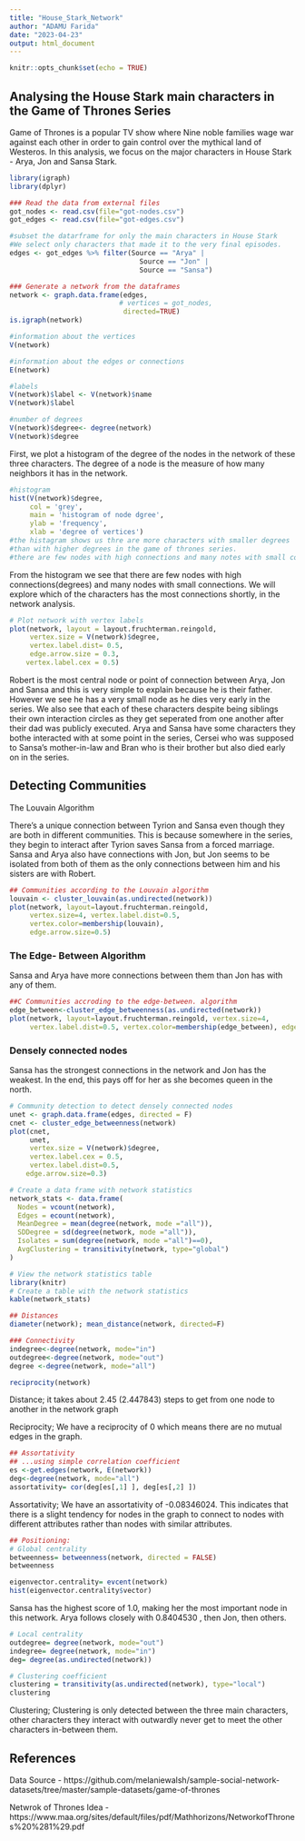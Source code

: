 ```yaml
---
title: "House_Stark_Network"
author: "ADAMU Farida"
date: "2023-04-23"
output: html_document
---
```


```r
knitr::opts_chunk$set(echo = TRUE)
```

## Analysing the House Stark main characters in the Game of Thrones Series 
Game of Thrones is a popular TV show  where Nine noble families wage war against each other in order to gain control over the mythical land of Westeros. In this analysis, we focus on the major characters in House Stark - Arya, Jon and Sansa Stark. 


```r
library(igraph)
library(dplyr)
```


```r
### Read the data from external files
got_nodes <- read.csv(file="got-nodes.csv")
got_edges <- read.csv(file="got-edges.csv")
```


```r
#subset the datarframe for only the main characters in House Stark 
#We select only characters that made it to the very final episodes. 
edges <- got_edges %>% filter(Source == "Arya" | 
                                Source == "Jon" | 
                                Source == "Sansa")
```


```r
### Generate a network from the dataframes
network <- graph.data.frame(edges,
                           # vertices = got_nodes,
                            directed=TRUE)
is.igraph(network)
```

```r
#information about the vertices
V(network)

#information about the edges or connections
E(network)

#labels
V(network)$label <- V(network)$name
V(network)$label

#number of degrees
V(network)$degree<- degree(network)
V(network)$degree

```


First, we plot a histogram of the degree of the nodes in the network of these three characters. The degree of a node is the measure of how many neighbors it has in the network. 

```r
#histogram
hist(V(network)$degree,
     col = 'grey',
     main = 'histogram of node dgree',
     ylab = 'frequency',
     xlab = 'degree of vertices')
#the histagram shows us thre are more characters with smaller degrees
#than with higher degrees in the game of thrones series.
#there are few nodes with high connections and many notes with small connecyions
```

From the histogram  we see that there are few nodes with high connections(degrees) and many nodes with small connections. We will explore which of the characters has the most connections shortly, in the network analysis. 

```r
# Plot network with vertex labels
plot(network, layout = layout.fruchterman.reingold,
     vertex.size = V(network)$degree, 
     vertex.label.dist= 0.5,
     edge.arrow.size = 0.3,
    vertex.label.cex = 0.5)
```


Robert is the most central node or point of connection between Arya, Jon and Sansa and this is very simple to explain because he is their father. However we see he has a very small node as he dies very early in the series. We also see that each of these characters despite being siblings their own interaction circles as they get seperated from one another after their dad was publicly executed.  Arya and Sansa have some characters they bothe interacted with at some point in the series, Cersei who was supposed to Sansa's mother-in-law and Bran who is their brother but also died early on in the series. 



## Detecting Communities

The Louvain Algorithm

There’s a unique connection between Tyrion and Sansa even though they are both in different communities. This is because somewhere in the series, they begin to interact after Tyrion saves Sansa from a forced marriage. Sansa and Arya also have connections with Jon, but Jon seems to be isolated from both of them as the only connections between him and his sisters are with Robert. 
```r
## Communities according to the Louvain algorithm
louvain <- cluster_louvain(as.undirected(network))
plot(network, layout=layout.fruchterman.reingold,
     vertex.size=4, vertex.label.dist=0.5,
     vertex.color=membership(louvain),
     edge.arrow.size=0.5)
```

### The Edge- Between Algorithm

Sansa and Arya have more connections between them than Jon has with any of them. 

```r

##C Communities accroding to the edge-between. algorithm
edge_between<-cluster_edge_betweenness(as.undirected(network))
plot(network, layout=layout.fruchterman.reingold, vertex.size=4, 
     vertex.label.dist=0.5, vertex.color=membership(edge_between), edge.arrow.size=0.5)
```

### Densely connected nodes

Sansa has the strongest connections in the network and Jon has the weakest. In the end, this pays off for her as she becomes queen in the north. 


```r
# Community detection to detect densely connected nodes
unet <- graph.data.frame(edges, directed = F)
cnet <- cluster_edge_betweenness(network)
plot(cnet,
     unet,
     vertex.size = V(network)$degree,
     vertex.label.cex = 0.5,
     vertex.label.dist=0.5, 
    edge.arrow.size=0.3)
```

```r
# Create a data frame with network statistics
network_stats <- data.frame(
  Nodes = vcount(network),
  Edges = ecount(network),
  MeanDegree = mean(degree(network, mode ="all")),
  SDDegree = sd(degree(network, mode ="all")),
  Isolates = sum(degree(network, mode ="all")==0),
  AvgClustering = transitivity(network, type="global")
)

# View the network statistics table
library(knitr)
# Create a table with the network statistics
kable(network_stats)

```


```r
## Distances 
diameter(network); mean_distance(network, directed=F)

### Connectivity
indegree<-degree(network, mode="in")
outdegree<-degree(network, mode="out")
degree <-degree(network, mode="all")

reciprocity(network)

```

Distance; it takes about 2.45 (2.447843) steps to get from one node to another in the network graph

Reciprocity; We have a reciprocity of 0 which means there are no mutual edges in the graph.

```r
## Assortativity
## ...using simple correlation coefficient
es <-get.edges(network, E(network))
deg<-degree(network, mode="all")
assortativity= cor(deg[es[,1] ], deg[es[,2] ])
```

Assortativity;  We have an assortativity of  -0.08346024. This indicates that there is a slight tendency for nodes in the graph to connect to nodes with different attributes rather than nodes with similar attributes.


```r
## Positioning:
# Global centrality
betweenness= betweenness(network, directed = FALSE)
betweenness

eigenvector.centrality= evcent(network)
hist(eigenvector.centrality$vector)
```

Sansa has the highest score of 1.0,  making her the most important node in this network. Arya follows closely with 0.8404530 , then Jon, then others. 

```r
# Local centrality
outdegree= degree(network, mode="out")
indegree= degree(network, mode="in")
deg= degree(as.undirected(network))
```


```r
# Clustering coefficient
clustering = transitivity(as.undirected(network), type="local")
clustering
```
Clustering; Clustering is only detected between the three main characters, other characters they interact with outwardly never get to meet the other characters in-between them. 

## References

Data Source - https://github.com/melaniewalsh/sample-social-network-datasets/tree/master/sample-datasets/game-of-thrones

Netwrok of Thrones Idea - https://www.maa.org/sites/default/files/pdf/Mathhorizons/NetworkofThrones%20%281%29.pdf

